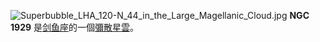 {{NGCInfoBox|NGCID=NGC 1929|發現者=詹姆士·丹露帕|發現日期=1826年9月27日|其他編號=ESO 56-EN107|曆元=J2000.0|赤經=5時21分37秒
|赤緯=-67°54'48"|星座=剑鱼座|星體=彌散星雲|星等=|表面亮度=|藍等=}}
[[File:Superbubble_LHA_120-N_44_in_the_Large_Magellanic_Cloud.jpg|thumb]]
'''NGC 1929''' 是[[剑鱼座|剑鱼座]]的一個[[彌散星雲|彌散星雲]]。

{{NGCReference|1929}}
{{Catalogs|NGC=1929}}